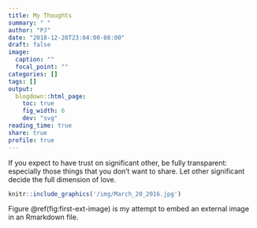 ```yaml
---
title: My Thoughts
summary: " "
author: "PJ"
date: "2018-12-28T23:04:00-08:00"
draft: false
image:
  caption: ""
  focal_point: ""
categories: []
tags: []
output:
  blogdown::html_page:
    toc: true
    fig_width: 6
    dev: "svg"
reading_time: true
share: true
profile: true
---
```


If you expect to have trust on significant other, be fully transparent: especially those things that you don’t want to share. Let other significant decide the full dimension of love.

```r
knitr::include_graphics('/img/March_20_2016.jpg')
```

Figure \@ref(fig:first-ext-image) is my attempt to embed an external image in an Rmarkdown file.
